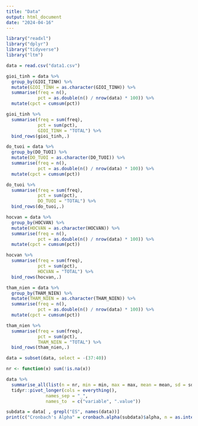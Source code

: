 ```yaml
---
title: "Data"
output: html_document
date: "2024-04-16"
---
```


```r
library("readxl")
library("dplyr")
library("tidyverse")
library("ltm")
```

```r
data = read.csv("data1.csv")
```

```r
gioi_tinh = data %>% 
  group_by(GIOI_TINH) %>%
  mutate(GIOI_TINH = as.character(GIOI_TINH)) %>%
  summarise(freq = n(), 
            pct = as.double(n() / nrow(data) * 100)) %>%
  mutate(cpct = cumsum(pct))

gioi_tinh %>% 
  summarise(freq = sum(freq),
            pct = sum(pct),
            GIOI_TINH = "TOTAL") %>%
  bind_rows(gioi_tinh,.)
```
```r
do_tuoi = data %>% 
  group_by(DO_TUOI) %>%
  mutate(DO_TUOI = as.character(DO_TUOI)) %>%
  summarise(freq = n(), 
            pct = as.double(n() / nrow(data) * 100)) %>%
  mutate(cpct = cumsum(pct))

do_tuoi %>% 
  summarise(freq = sum(freq),
            pct = sum(pct),
            DO_TUOI = "TOTAL") %>%
  bind_rows(do_tuoi,.)
```

```r
hocvan = data %>% 
  group_by(HOCVAN) %>%
  mutate(HOCVAN = as.character(HOCVAN)) %>%
  summarise(freq = n(), 
            pct = as.double(n() / nrow(data) * 100)) %>%
  mutate(cpct = cumsum(pct))

hocvan %>% 
  summarise(freq = sum(freq),
            pct = sum(pct),
            HOCVAN = "TOTAL") %>%
  bind_rows(hocvan,.)
```

```r
tham_nien = data %>% 
  group_by(THAM_NIEN) %>%
  mutate(THAM_NIEN = as.character(THAM_NIEN)) %>%
  summarise(freq = n(), 
            pct = as.double(n() / nrow(data) * 100)) %>%
  mutate(cpct = cumsum(pct))

tham_nien %>% 
  summarise(freq = sum(freq),
            pct = sum(pct),
            THAM_NIEN = "TOTAL") %>%
  bind_rows(tham_nien,.)
```

```r
data = subset(data, select = -(37:40))

nr <- function(x) sum(!is.na(x))

data %>%
  summarise_all(list(n = nr, min = min, max = max, mean = mean, sd = sd)) %>%
  tidyr::pivot_longer(cols = everything(),
               names_sep = "_",
               names_to  = c("variable", ".value"))
```

```r

subdata = data[ , grepl("ES", names(data))]
print(c("Cronbach's Alpha" = cronbach.alpha(subdata)$alpha, n = as.integer(ncol(subdata))))

```